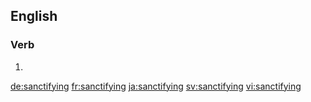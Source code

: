 ==English==

===Verb===
{{head|en|present participle}}

# {{present participle of|sanctify|lang=en}}

[[de:sanctifying]]
[[fr:sanctifying]]
[[ja:sanctifying]]
[[sv:sanctifying]]
[[vi:sanctifying]]